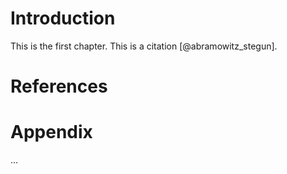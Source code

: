 # Introduction

This is the first chapter. This is a citation [@abramowitz_stegun].






# References

<!--- The Bibliography will be placed here -->

::: {#refs}
:::


\newpage <!-- this raw latex command introduces a new page in many output formats! -->

# Appendix

...
